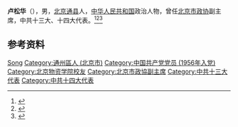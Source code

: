 '''卢松华'''（{{bd|1938年|10月|}}），男，[[北京|北京]][[通县|通县]]人，[[中华人民共和国|中华人民共和国]]政治人物，曾任[[北京市政协|北京市政协]]副主席，中共十三大、十四大代表。<ref>{{cite book|title=中囯人名大辞典·现任党政军领导人物卷|author=廖盖隆等编|year=1990|publisher=上海辞书出版社|location=上海|page=}}</ref><ref>{{Cite book|title=中华人民共和国职官志|author=何虎生, 李耀东, 向常福主编|publisher=中国社会出版社|year=2003|isbn=9787800883934|location=北京|pages=}}</ref><ref>{{Cite web|title=政协北京市九届委员会主席副主席|url=http://www.bjzx.gov.cn/zhuanti/meeting94/ld.html|accessdate=2020-09-24|work=北京政协}}{{Dead link}}</ref>

== 参考资料 ==
{{reflist}}

{{中国人物小作品}}

{{Authority control}}
{{DEFAULTSORT:Lu卢}}
[[Category:卢姓|Song]]
[[Category:通州區人_(北京市)|Category:通州區人 (北京市)]]
[[Category:中国共产党党员_(1956年入党)|Category:中国共产党党员 (1956年入党)]]
[[Category:北京物资学院校友|Category:北京物资学院校友]]
[[Category:北京市政協副主席|Category:北京市政協副主席]]
[[Category:中共十三大代表|Category:中共十三大代表]]
[[Category:中共十四大代表|Category:中共十四大代表]]